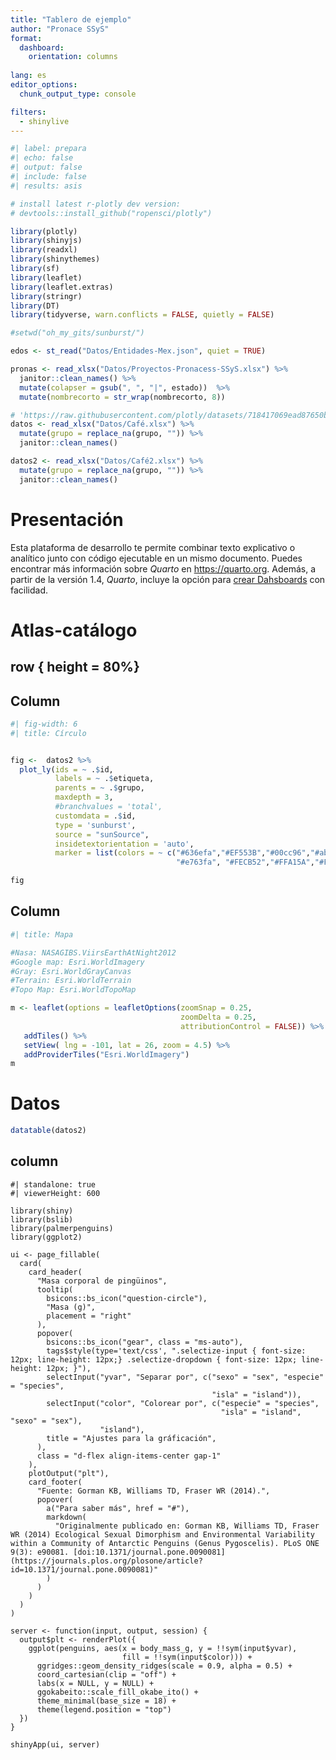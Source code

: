 ```yaml
--- 
title: "Tablero de ejemplo"
author: "Pronace SSyS"
format: 
  dashboard:
    orientation: columns
    
lang: es
editor_options: 
  chunk_output_type: console

filters:
  - shinylive
---
```


```r
#| label: prepara
#| echo: false
#| output: false
#| include: false
#| results: asis

# install latest r-plotly dev version:
# devtools::install_github("ropensci/plotly")

library(plotly)
library(shinyjs)
library(readxl)
library(shinythemes)
library(sf)
library(leaflet)
library(leaflet.extras)
library(stringr)
library(DT)
library(tidyverse, warn.conflicts = FALSE, quietly = FALSE)

#setwd("oh_my_gits/sunburst/")

edos <- st_read("Datos/Entidades-Mex.json", quiet = TRUE) 

pronas <- read_xlsx("Datos/Proyectos-Pronacess-SSyS.xlsx") %>% 
  janitor::clean_names() %>%  
  mutate(colapser = gsub(", ", "|", estado))  %>% 
  mutate(nombrecorto = str_wrap(nombrecorto, 8))

# 'https://raw.githubusercontent.com/plotly/datasets/718417069ead87650b90472464c7565dc8c2cb1c/coffee-flavors.csv'
datos <- read_xlsx("Datos/Café.xlsx") %>% 
  mutate(grupo = replace_na(grupo, "")) %>% 
  janitor::clean_names()

datos2 <- read_xlsx("Datos/Café2.xlsx") %>% 
  mutate(grupo = replace_na(grupo, "")) %>% 
  janitor::clean_names()


```

# Presentación

::: {.card title="Quarto"}

Esta plataforma de desarrollo te permite combinar texto explicativo o analítico junto con código ejecutable en un mismo documento. Puedes encontrar más información sobre _Quarto_ en [https://quarto.org](https://quarto.org). Además, a partir de la versión 1.4, _Quarto_, incluye la opción para [crear Dahsboards](https://quarto.org/docs/dashboards/layout.html) con facilidad. 
:::


# Atlas-catálogo

## row { height = 80%}
## Column {width=50%}

```r
#| fig-width: 6
#| title: Círculo


fig <-  datos2 %>%
  plot_ly(ids = ~ .$id,
          labels = ~ .$etiqueta,
          parents = ~ .$grupo,
          maxdepth = 3,
          #branchvalues = 'total',
          customdata = .$id, 
          type = 'sunburst',
          source = "sunSource", 
          insidetextorientation = 'auto',
          marker = list(colors = ~ c("#636efa","#EF553B","#00cc96","#ab63fa","#19d3f3",
                                     "#e763fa", "#FECB52","#FFA15A","#FF6692","#B6E880")))

fig


```

## Column {width=50%}

::: {.card title="Socioecosistemas y sustentabilidad"}

```r
#| title: Mapa

#Nasa: NASAGIBS.ViirsEarthAtNight2012
#Google map: Esri.WorldImagery
#Gray: Esri.WorldGrayCanvas
#Terrain: Esri.WorldTerrain
#Topo Map: Esri.WorldTopoMap

m <- leaflet(options = leafletOptions(zoomSnap = 0.25, 
                                      zoomDelta = 0.25,
                                      attributionControl = FALSE)) %>% 
   addTiles() %>% 
   setView( lng = -101, lat = 26, zoom = 4.5) %>% 
   addProviderTiles("Esri.WorldImagery")
m

```

:::

# Datos

```r

datatable(datos2)

```

## column

```shinylive-r
#| standalone: true
#| viewerHeight: 600

library(shiny)
library(bslib)
library(palmerpenguins)
library(ggplot2)

ui <- page_fillable(
  card(
    card_header(
      "Masa corporal de pingüinos",
      tooltip(
        bsicons::bs_icon("question-circle"),
        "Masa (g)",
        placement = "right"
      ),
      popover(
        bsicons::bs_icon("gear", class = "ms-auto"),
        tags$style(type='text/css', ".selectize-input { font-size: 12px; line-height: 12px;} .selectize-dropdown { font-size: 12px; line-height: 12px; }"),
        selectInput("yvar", "Separar por", c("sexo" = "sex", "especie" = "species",
                                             "isla" = "island")),
        selectInput("color", "Colorear por", c("especie" = "species", 
                                               "isla" = "island", "sexo" = "sex"),
                    "island"),
        title = "Ajustes para la gráficación",
      ),
      class = "d-flex align-items-center gap-1"
    ),
    plotOutput("plt"),
    card_footer(
      "Fuente: Gorman KB, Williams TD, Fraser WR (2014).",
      popover(
        a("Para saber más", href = "#"),
        markdown(
          "Originalmente publicado en: Gorman KB, Williams TD, Fraser WR (2014) Ecological Sexual Dimorphism and Environmental Variability within a Community of Antarctic Penguins (Genus Pygoscelis). PLoS ONE 9(3): e90081. [doi:10.1371/journal.pone.0090081](https://journals.plos.org/plosone/article?id=10.1371/journal.pone.0090081)"
        )
      )
    )
  )
)

server <- function(input, output, session) {
  output$plt <- renderPlot({
    ggplot(penguins, aes(x = body_mass_g, y = !!sym(input$yvar), 
                         fill = !!sym(input$color))) +
      ggridges::geom_density_ridges(scale = 0.9, alpha = 0.5) +
      coord_cartesian(clip = "off") +
      labs(x = NULL, y = NULL) +
      ggokabeito::scale_fill_okabe_ito() +
      theme_minimal(base_size = 18) +
      theme(legend.position = "top")
  })
}

shinyApp(ui, server)
```


